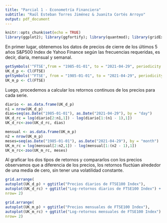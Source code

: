 ```yaml
---
title: "Parcial 1 - Econometría Financiera"
subtitle: "Raúl Esteban Torres Jiménez & Juanita Cortés Arroyo"
output: pdf_document
---
```


```r
knitr::opts_chunk$set(echo = TRUE)
library(ggplot2); library(ggfortify); library(quantmod); library(gridExtra); library(forecast); library(cowplot); library(urca)  
```
\begin{itemize}
    \item Obtenga datos diarios y mensuales de cualquier índice accionario de bolsa para un periodo no inferior a 20 años. Con esta información realice los siguientes análisis:
    \begin{enumerate}
    \item Discuta qué mide el índice accionario elegido y realice un análisis estadístico del mismo y de sus retornos.
        
El índice accionario \textbf{FTSE100} es un índice de capitalización ponderado de las 100 acciones más capitalizadas que se transan en la \textit{London Stock Exchange}. Este índice sirve como referencia para medir en promedio el rendimiento de las empresas británicas más importantes y está constituido por HSBC, Standard Chatered, Unilever, Glencore, entre otras.

\item ¿Es el mercado accionario elegido eficiente? Use diferentes horizontes de tiempo y pruebe la hipótesis considerando sus diferentes formas. Discuta los resultados.
        
  \end{enumerate}
\end{itemize}

En primer lugar, obtenemos los datos de precios de cierre de los últimos 5 años S\&P500 Index de Yahoo Finance según las frecuencias requeridas, es decir, diaria, mensual y semanal.

```r
getSymbols('^FTSE',from = "1985-01-01", to = "2021-04-29", periodicity = "daily")
UK_d_p <- Cl(FTSE)
getSymbols('^FTSE', from = "1985-01-01", to = "2021-04-29", periodicity = "monthly")
UK_m_p <- Cl(FTSE)
```

Luego, procedemos a calcular los retornos continuos de los precios para cada serie.

```r
diario <- as.data.frame(UK_d_p)
n1 = nrow(UK_d_p)
dias=seq(as.Date("1985-01-01"), as.Date("2021-04-29"), by = "day")
UK_d_rc = log(diario[2:n1,1]) - log(diario[1:(n1 - 1),1])
UK_d_rc<-zoo(UK_d_rc, dias)
```

```r
mensual <- as.data.frame(UK_m_p)
n2 = nrow(UK_m_p)
meses=seq(as.Date("1985-01-01"), as.Date("2021-04-29"), by = "month")
UK_m_rc = log(mensual[2:n2,1]) - log(mensual[1:(n2 - 1),1])
UK_m_rc<-zoo(UK_m_rc, meses)
```

Al graficar los dos tipos de retornos y compararlos con los precios observamos que a diferencia de los precios, los retornos fluctúan alrededor de una media de cero, sin tener una volatilidad constante.

```r
grid.arrange(
autoplot(UK_d_p) + ggtitle("Precios diarios de FTSE100 Index"),
autoplot(UK_d_rc) + ggtitle("Log-retornos diarios de FTSE100 Index") + ylab('')+ xlab(''),
nrow= 2)
```

```r
grid.arrange(
autoplot(UK_m_p) + ggtitle("Precios mensuales de FTSE100 Index"),
autoplot(UK_m_rc) + ggtitle("Log-retornos mensuales de FTSE100 Index") + ylab('')+ xlab(''),
nrow= 2)
```






